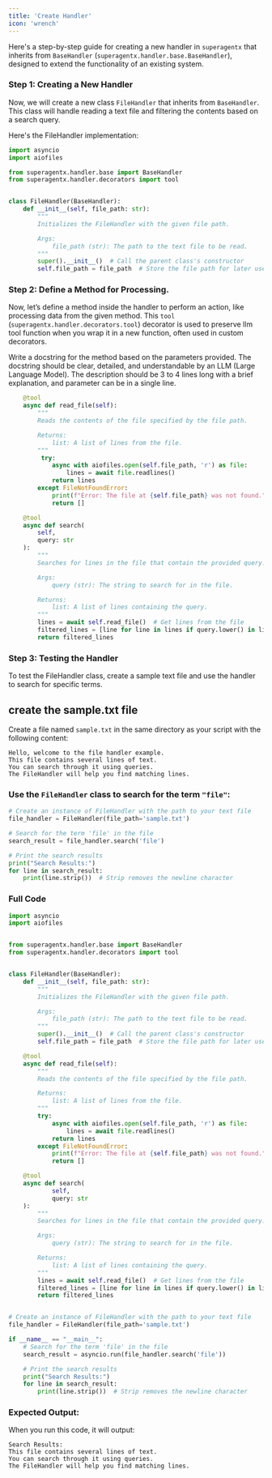 ```yaml
---
title: 'Create Handler'
icon: 'wrench'
---
```


Here's a step-by-step guide for creating a new handler in `superagentx` that inherits from
`BaseHandler` (`superagentx.handler.base.BaseHandler`), designed to extend the functionality of an existing system.

### Step 1: Creating a New Handler
Now, we will create a new class `FileHandler` that inherits from `BaseHandler`. This class will handle reading a text file
and filtering the contents based on a search query.

Here's the FileHandler implementation:
```python
import asyncio
import aiofiles

from superagentx.handler.base import BaseHandler
from superagentx.handler.decorators import tool


class FileHandler(BaseHandler):
    def __init__(self, file_path: str):
        """
        Initializes the FileHandler with the given file path.

        Args:
            file_path (str): The path to the text file to be read.
        """
        super().__init__()  # Call the parent class's constructor
        self.file_path = file_path  # Store the file path for later use
```
### Step 2: Define a Method for Processing.
Now, let’s define a method inside the handler to perform an action, like processing data from the given method.
This `tool` (`superagentx.handler.decorators.tool`) decorator is used to preserve llm tool function
when you wrap it in a new function, often used in custom decorators.

<Tip>
Write a docstring for the method based on the parameters provided. The docstring should be clear, detailed,
and understandable by an LLM (Large Language Model). The description should be 3 to 4 lines long with a brief
explanation, and parameter can be in a single line.
</Tip>

```python
    @tool
    async def read_file(self):
        """
        Reads the contents of the file specified by the file path.

        Returns:
            list: A list of lines from the file.
        """
         try:
            async with aiofiles.open(self.file_path, 'r') as file:
                lines = await file.readlines()
            return lines
        except FileNotFoundError:
            print(f"Error: The file at {self.file_path} was not found.")
            return []

    @tool
    async def search(
        self,
        query: str
    ):
        """
        Searches for lines in the file that contain the provided query.

        Args:
            query (str): The string to search for in the file.

        Returns:
            list: A list of lines containing the query.
        """
        lines = await self.read_file()  # Get lines from the file
        filtered_lines = [line for line in lines if query.lower() in line.lower()]  # Filter lines by query
        return filtered_lines
```

### Step 3: Testing the Handler
To test the FileHandler class, create a sample text file and use the handler to search for specific terms.

## create the sample.txt file
Create a file named `sample.txt` in the same directory as your script with the following content:

```text
Hello, welcome to the file handler example.
This file contains several lines of text.
You can search through it using queries.
The FileHandler will help you find matching lines.
```

### Use the `FileHandler` class to search for the term `"file"`:
```python
# Create an instance of FileHandler with the path to your text file
file_handler = FileHandler(file_path='sample.txt')

# Search for the term 'file' in the file
search_result = file_handler.search('file')

# Print the search results
print("Search Results:")
for line in search_result:
    print(line.strip())  # Strip removes the newline character
```

### Full Code
```python
import asyncio
import aiofiles


from superagentx.handler.base import BaseHandler
from superagentx.handler.decorators import tool


class FileHandler(BaseHandler):
    def __init__(self, file_path: str):
        """
        Initializes the FileHandler with the given file path.

        Args:
            file_path (str): The path to the text file to be read.
        """
        super().__init__()  # Call the parent class's constructor
        self.file_path = file_path  # Store the file path for later use

    @tool
    async def read_file(self):
        """
        Reads the contents of the file specified by the file path.

        Returns:
            list: A list of lines from the file.
        """
        try:
            async with aiofiles.open(self.file_path, 'r') as file:
                lines = await file.readlines()
            return lines
        except FileNotFoundError:
            print(f"Error: The file at {self.file_path} was not found.")
            return []

    @tool
    async def search(
            self,
            query: str
    ):
        """
        Searches for lines in the file that contain the provided query.

        Args:
            query (str): The string to search for in the file.

        Returns:
            list: A list of lines containing the query.
        """
        lines = await self.read_file()  # Get lines from the file
        filtered_lines = [line for line in lines if query.lower() in line.lower()]  # Filter lines by query
        return filtered_lines


# Create an instance of FileHandler with the path to your text file
file_handler = FileHandler(file_path='sample.txt')

if __name__ == "__main__":
    # Search for the term 'file' in the file
    search_result = asyncio.run(file_handler.search('file'))

    # Print the search results
    print("Search Results:")
    for line in search_result:
        print(line.strip())  # Strip removes the newline character

```

### Expected Output:
When you run this code, it will output:

```text
Search Results:
This file contains several lines of text.
You can search through it using queries.
The FileHandler will help you find matching lines.

```
